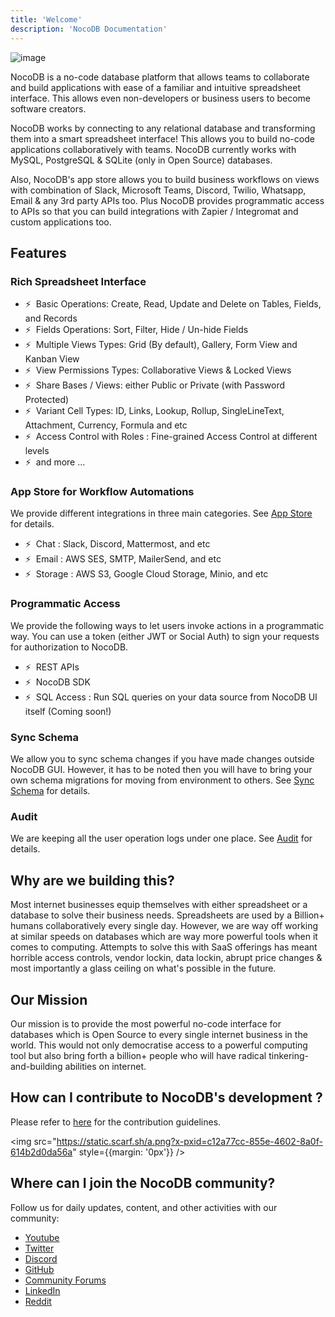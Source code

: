 ```yaml
---
title: 'Welcome'
description: 'NocoDB Documentation'
---
```


![image](/img/banner.png)

NocoDB is a no-code database platform that allows teams to collaborate and build applications with ease of a familiar and intuitive spreadsheet interface. This allows even non-developers or business users to become software creators.

NocoDB works by connecting to any relational database and transforming them into a smart spreadsheet interface! This allows you to build no-code applications collaboratively with teams. NocoDB currently works with MySQL, PostgreSQL & SQLite (only in Open Source) databases.

Also, NocoDB's app store allows you to build business workflows on views with combination of Slack, Microsoft Teams, Discord, Twilio, Whatsapp, Email & any 3rd party APIs too. Plus NocoDB provides programmatic access to APIs so that you can build integrations with Zapier / Integromat and custom applications too.

## Features

### Rich Spreadsheet Interface

- ⚡ &nbsp;Basic Operations: Create, Read, Update and Delete on Tables, Fields, and Records
- ⚡ &nbsp;Fields Operations: Sort, Filter, Hide / Un-hide Fields
- ⚡ &nbsp;Multiple Views Types: Grid (By default), Gallery, Form View and Kanban View
- ⚡ &nbsp;View Permissions Types: Collaborative Views & Locked Views
- ⚡ &nbsp;Share Bases / Views: either Public or Private (with Password Protected)
- ⚡ &nbsp;Variant Cell Types: ID, Links, Lookup, Rollup, SingleLineText, Attachment, Currency, Formula and etc
- ⚡ &nbsp;Access Control with Roles : Fine-grained Access Control at different levels
- ⚡ &nbsp;and more ...

### App Store for Workflow Automations

We provide different integrations in three main categories. See <a href="/account-settings/oss-specific-details#app-store" target="_blank">App Store</a> for details.

- ⚡ &nbsp;Chat : Slack, Discord, Mattermost, and etc
- ⚡ &nbsp;Email : AWS SES, SMTP, MailerSend, and etc
- ⚡ &nbsp;Storage : AWS S3, Google Cloud Storage, Minio, and etc

### Programmatic Access

We provide the following ways to let users invoke actions in a programmatic way. You can use a token (either JWT or Social Auth) to sign your requests for authorization to NocoDB.

- ⚡ &nbsp;REST APIs
- ⚡ &nbsp;NocoDB SDK
- ⚡ &nbsp;SQL Access : Run SQL queries on your data source from NocoDB UI itself (Coming soon!)

### Sync Schema

We allow you to sync schema changes if you have made changes outside NocoDB GUI. However, it has to be noted then you will have to bring your own schema migrations for moving from environment to others. See <a href="/data-sources/sync-with-data-source" target="_blank">Sync Schema</a> for details.

### Audit

We are keeping all the user operation logs under one place. See <a href="/data-sources/actions-on-data-sources#audit-logs" target="_blank">Audit</a> for details.

##  Why are we building this?
Most internet businesses equip themselves with either spreadsheet or a database to solve their business needs. Spreadsheets are used by a Billion+ humans collaboratively every single day. However, we are way off working at similar speeds on databases which are way more powerful tools when it comes to computing. Attempts to solve this with SaaS offerings has meant horrible access controls, vendor lockin, data lockin, abrupt price changes & most importantly a glass ceiling on what's possible in the future.

## Our Mission
Our mission is to provide the most powerful no-code interface for databases which is Open Source to every single internet business in the world. This would not only democratise access to a powerful computing tool but also bring forth a billion+ people who will have radical tinkering-and-building abilities on internet.

## How can I contribute to NocoDB's development ?

Please refer to [here](https://github.com/nocodb/nocodb/blob/develop/.github/CONTRIBUTING.md) for the contribution guidelines.

<img src="https://static.scarf.sh/a.png?x-pxid=c12a77cc-855e-4602-8a0f-614b2d0da56a" style={{margin: '0px'}} />

## Where can I join the NocoDB community?

Follow us for daily updates, content, and other activities with our community:

- [Youtube](https://www.youtube.com/@nocodb)
- [Twitter](https://twitter.com/nocodb)
- [Discord](http://discord.nocodb.com/)
- [GitHub](https://github.com/nocodb/nocodb)
- [Community Forums](https://community.nocodb.com/)
- [LinkedIn](https://www.linkedin.com/company/nocodb)
- [Reddit](https://www.reddit.com/r/NocoDB/)